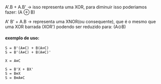 






A'.B + A.B' → isso representa uma XOR, para diminuir isso poderiamos
fazer: (A ⊕ B)

A' B' + A.B → representa uma XNOR(ou consequente), que é o mesmo que uma
XOR barrada (XOR') podendo ser reduzido para: (A⊙B)








#### exemplo de uso:

``` {code-block-mode="2" spellcheck="false" code-block-lang="plaintext"}
S = B'(A⊕C) + B(A⊙C)
S = B'(A⊕C) + B(A⊕C)'

X = A⊕C

S = B'X + BX'
S = B⊕X
S = B⊕A⊕C
```


